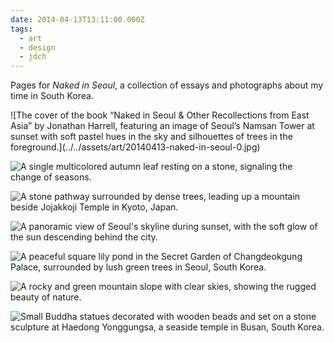 ```yaml
---
date: 2014-04-13T13:11:00.000Z
tags:
  - art
  - design
  - jdch
---
```

Pages for <i>Naked in Seoul</i>, a collection of essays and photographs about my time in South Korea.

<div className="[&_img]:border [&_img]:border-neutral-300">
  ![The cover of the book “Naked in Seoul & Other Recollections from East Asia” by Jonathan Harrell, featuring an image of Seoul’s Namsan Tower at sunset with soft pastel hues in the sky and silhouettes of trees in the foreground.](../../assets/art/20140413-naked-in-seoul-0.jpg)

  ![A single multicolored autumn leaf resting on a stone, signaling the change of seasons.](../../assets/art/20140413-naked-in-seoul-5.jpg)

  ![A stone pathway surrounded by dense trees, leading up a mountain beside Jojakkoji Temple in Kyoto, Japan.](../../assets/art/20140413-naked-in-seoul-8.jpg)

  ![A panoramic view of Seoul's skyline during sunset, with the soft glow of the sun descending behind the city.](../../assets/art/20140413-naked-in-seoul-13.jpg)

  ![A peaceful square lily pond in the Secret Garden of Changdeokgung Palace, surrounded by lush green trees in Seoul, South Korea.](../../assets/art/20140413-naked-in-seoul-17.jpg)

  ![A rocky and green mountain slope with clear skies, showing the rugged beauty of nature.](../../assets/art/20140413-naked-in-seoul-33.jpg)

  ![Small Buddha statues decorated with wooden beads and set on a stone sculpture at Haedong Yonggungsa, a seaside temple in Busan, South Korea.](../../assets/art/20140413-naked-in-seoul-49.jpg)
</div>